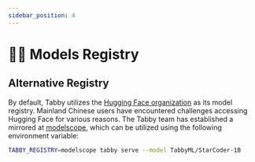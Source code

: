 ```yaml
---
sidebar_position: 4
---
```



# 🧑‍🔬 Models Registry

<GitHubReadme src="https://raw.githubusercontent.com/TabbyML/registry-tabby/main/README.md" />

## Alternative Registry

By default, Tabby utilizes the [Hugging Face organization](https://huggingface.co/TabbyML) as its model registry. Mainland Chinese users have encountered challenges accessing Hugging Face for various reasons. The Tabby team has established a mirrored at [modelscope](https://www.modelscope.cn/organization/TabbyML), which can be utilized using the following environment variable:

```bash
TABBY_REGISTRY=modelscope tabby serve --model TabbyML/StarCoder-1B
```
